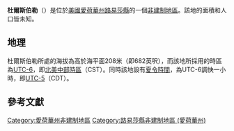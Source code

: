 {{noteTA
|G1=USState
|G2=地名
|G3=Unit
}}
{{Infobox settlement
|official_name            = 杜爾斯伯勒
|native_name = Toolesboro
|settlement_type          = [[非建制地區|非建制地區]]
|image_skyline            = Toolesboro mounds.jpg
|imagesize                = 250px
|image_map                = 
|mapsize                  = 
|pushpin_map              = USA Iowa
|pushpin_label            = 杜爾斯伯勒
|pushpin_label_position   = top
|pushpin_map_caption      = 杜爾斯伯勒在愛荷華州的位置
|subdivision_type         = [[世界政區索引|國家]]
|subdivision_type1        = [[美国州份|州份]]
|subdivision_type2        = [[愛荷華州行政区划|縣]]
|subdivision_name         = [[美国|美国]]
|subdivision_name1        = [[愛荷華州|愛荷華州]]
|subdivision_name2        = [[路易莎縣_(愛荷華州)|路易莎縣]]
|elevation_ft             = 682
|elevation_m              = 208
|area_total_km2           = 
|area_total_sq_mi         = 
|area_land_km2            = 
|area_land_sq_mi          = 
|area_water_km2           = 
|area_water_sq_mi         = 
|population_as_of         = 2010
|population_footnotes     = 
|population_total         = 
|population_metro         = 
|population_density_km2   = auto
|population_density_sq_mi = auto
|timezone                 = [[北美中部时区|北美中部时区]]
|utc_offset               = -6
|coordinates              = {{coord|41|08|31|N|91|03|44|W|display=inline,title}}
| coor_pinpoint           = 
| coordinates_footnotes   = 
|timezone_DST             = CDT
|utc_offset_DST           = -5
|postal_code_type         = [[美國郵區編號|郵區編號]]
|postal_code              = 
|area_code                = {{link-en|电话区号319|Area code 319|319}}
|blank_name = [[地名信息系统|GNIS ID]]
|blank_info = 462278<ref name="GNIS">{{cite gnis|462278|Toolesboro}}</ref>
}}
'''杜爾斯伯勒'''（{{lang-en|Toolesboro}}）是位於[[美國|美國]][[愛荷華州|愛荷華州]][[路易莎縣_(愛荷華州)|路易莎縣]]的一個[[非建制地區|非建制地區]]。該地的面積和人口皆未知。

== 地理 ==
杜爾斯伯勒所處的海拔為高於海平面208米（即682英呎），而該地所採用的時區為[[UTC-6|UTC-6]]，即[[北美中部時區|北美中部時區]]（CST）。同時該地設有[[夏令時間|夏令時間]]，為UTC-6調快一小時，即[[UTC-5|UTC-5]]（CDT）。

== 參考文獻 ==
{{reflist}}

{{路易莎縣 (愛荷華州)}}

{{DEFAULTSORT:Toolesboro}}
[[Category:愛荷華州非建制地區|Category:愛荷華州非建制地區]]
[[Category:路易莎縣非建制地區_(愛荷華州)|Category:路易莎縣非建制地區 (愛荷華州)]]

{{Iowa-geo-stub}}